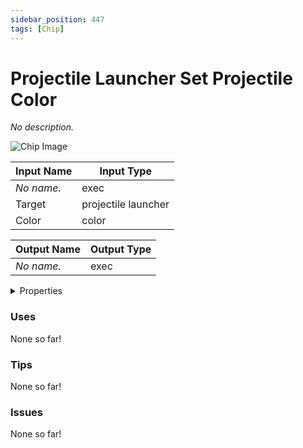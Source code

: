 ```yaml
---
sidebar_position: 447
tags: [Chip]
---
```


# Projectile Launcher Set Projectile Color

*No description.*



![Chip Image](/svg/3a253a6e-fc0f-4ae2-b669-0418c09fc553.svg)

| Input Name | Input Type |
|-----------|-----------|
| *No name.* | exec |
| Target | projectile launcher |
| Color | color |

| Output Name | Output Type |
|-----------|-----------|
| *No name.* | exec |


<details>
  <summary>Properties</summary>
  <div>
    <div>
    <table>
      <thead>
        <tr>
          <th>Is beta required?</th>
          <th>❌</th>
        </tr>
        <tr>
          <th>Is this chip a trolling risk?</th>
          <th>❌</th>
        </tr>
        <tr>
          <th>Chip UUPD</th>
          <th>._uuid</th>
        </tr>
      </thead>
    </table>
    </div>
  </div>
</details>

### Uses

None so far!

### Tips

None so far!

### Issues

None so far!
